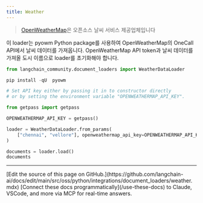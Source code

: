 ```yaml
---
title: Weather
---
```


>[OpenWeatherMap](https://openweathermap.org/)은 오픈소스 날씨 서비스 제공업체입니다

이 loader는 pyowm Python package를 사용하여 OpenWeatherMap의 OneCall API에서 날씨 데이터를 가져옵니다. OpenWeatherMap API token과 날씨 데이터를 가져올 도시 이름으로 loader를 초기화해야 합니다.

```python
from langchain_community.document_loaders import WeatherDataLoader
```

```python
pip install -qU  pyowm
```

```python
# Set API key either by passing it in to constructor directly
# or by setting the environment variable "OPENWEATHERMAP_API_KEY".

from getpass import getpass

OPENWEATHERMAP_API_KEY = getpass()
```

```python
loader = WeatherDataLoader.from_params(
    ["chennai", "vellore"], openweathermap_api_key=OPENWEATHERMAP_API_KEY
)
```

```python
documents = loader.load()
documents
```

---

<Callout icon="pen-to-square" iconType="regular">
    [Edit the source of this page on GitHub.](https://github.com/langchain-ai/docs/edit/main/src/oss/python/integrations/document_loaders/weather.mdx)
</Callout>
<Tip icon="terminal" iconType="regular">
    [Connect these docs programmatically](/use-these-docs) to Claude, VSCode, and more via MCP for    real-time answers.
</Tip>
